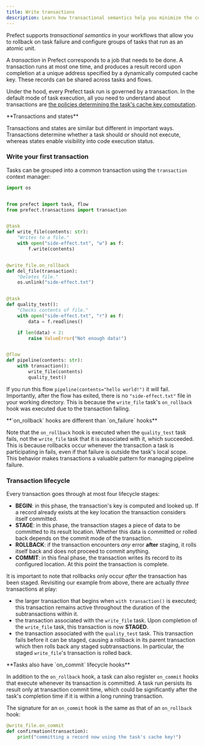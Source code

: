 ```yaml
---
title: Write transactions
description: Learn how transactional semantics help you minimize the cost of failure and add idempotency to your workflows.
---
```


Prefect supports _transactional semantics_ in your workflows that allow you to rollback on task failure
and configure groups of tasks that run as an atomic unit.

A _transaction_ in Prefect corresponds to a job that needs to be done. 
A transaction runs at most one time, and produces a result record upon completion at a unique address 
specified by a dynamically computed cache key. 
These records can be shared across tasks and flows.

Under the hood, every Prefect task run is governed by a transaction.
In the default mode of task execution, all you need to understand about transactions are [the policies
determining the task's cache key computation](/3.0rc/develop/task-caching). 

<Tip> 
**Transactions and states**

Transactions and states are similar but different in important ways. 
Transactions determine whether a task should or should not execute, whereas states enable visibility into
code execution status.
</Tip>


### Write your first transaction

Tasks can be grouped into a common transaction using the `transaction` context manager:

```python
import os


from prefect import task, flow
from prefect.transactions import transaction


@task
def write_file(contents: str):
    "Writes to a file."
    with open("side-effect.txt", "w") as f:
        f.write(contents)


@write_file.on_rollback
def del_file(transaction):
    "Deletes file."
    os.unlink("side-effect.txt")


@task
def quality_test():
    "Checks contents of file."
    with open("side-effect.txt", "r") as f:
        data = f.readlines()

    if len(data) < 2:
        raise ValueError("Not enough data!")


@flow
def pipeline(contents: str):
    with transaction():
        write_file(contents)
        quality_test()
```

If you run this flow `pipeline(contents="hello world!")` it will fail.
Importantly, after the flow has exited, there is no `"side-effect.txt"` file in
your working directory.
This is because the `write_file` task's `on_rollback` hook was executed due to the transaction failing.

<Tip>
**`on_rollback` hooks are different than `on_failure` hooks**

Note that the `on_rollback` hook is executed when the `quality_test` task fails, not the `write_file`
task that it is associated with it, which succeeded.
This is because rollbacks occur whenever the transaction a task is participating in fails, even if that
failure is outside the task's local scope.
This behavior makes transactions a valuable pattern for managing pipeline failure.
</Tip>

### Transaction lifecycle

Every transaction goes through at most four lifecycle stages:
- **BEGIN**: in this phase, the transaction's key is computed and looked up. If a record already exists at 
the key location the transaction considers itself committed.
- **STAGE**: in this phase, the transaction stages a piece of data to be committed to its result location.
Whether this data is committed or rolled back depends on the commit mode of the transaction.
- **ROLLBACK**: if the transaction encounters _any_ error **after** staging, it rolls itself back and does
not proceed to commit anything.
- **COMMIT**: in this final phase, the transaction writes its record to its configured location. At this point
the transaction is complete.

It is important to note that rollbacks only occur _after_ the transaction has been staged.
Revisiting our example from above, there are actually _three_ transactions at play:
- the larger transaction that begins when `with transaction()` is executed; this transaction remains active
throughout the duration of the subtransactions within it.
- the transaction associated with the `write_file` task. Upon completion of the `write_file` task, this 
transaction is now **STAGED**.
- the transaction associated with the `quality_test` task. This transaction fails before it can be staged,
causing a rollback in its parent transaction which then rolls back any staged subtransactions. In particular,
the staged `write_file`'s transaction is rolled back.

<Tip>
**Tasks also have `on_commit` lifecycle hooks**

In addition to the `on_rollback` hook, a task can also register `on_commit` hooks that execute whenever
its transaction is committed.
A task run persists its result only at transaction commit time, which could be significantly
after the task's completion time if it is within a long running transaction.

The signature for an `on_commit` hook is the same as that of an `on_rollback` hook:

```python
@write_file.on_commit
def confirmation(transaction):
    print("committing a record now using the task's cache key!")
```
</Tip>
